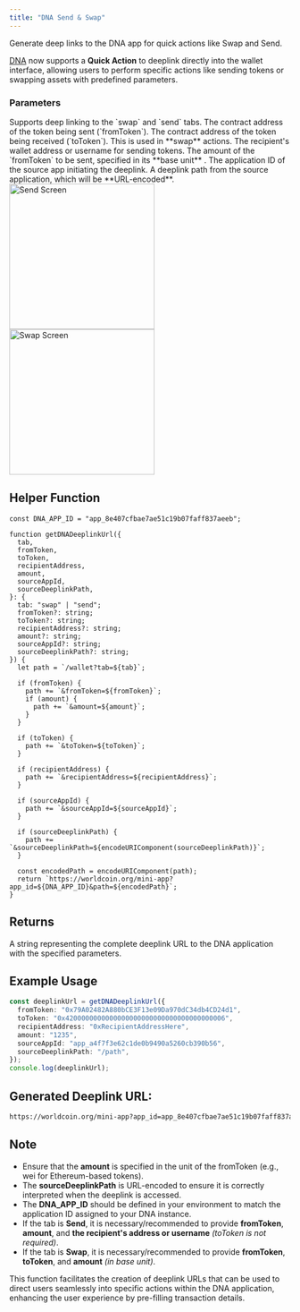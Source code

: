```yaml
---
title: "DNA Send & Swap"
---
```


Generate deep links to the DNA app for quick actions like Swap and Send.

[DNA](https://worldcoin.org/ecosystem/app_8e407cfbae7ae51c19b07faff837aeeb) now supports a **Quick Action** to deeplink directly
into the wallet interface, allowing users to perform specific actions like sending tokens or swapping assets with predefined parameters.

<div className="flex justify-between items-start">
  <div className="flex-1">
    <h3>Parameters</h3>
    <ParamField path="tab" type="string" required>
      Supports deep linking to the `swap` and `send` tabs.
    </ParamField>
    <ParamField path="fromToken" type="string">
      The contract address of the token being sent (`fromToken`).
    </ParamField>
    <ParamField path="toToken" type="string">
      The contract address of the token being received (`toToken`). This is used
      in **swap** actions.
    </ParamField>
    <ParamField path="recipientAddress or username" type="string">
      The recipient's wallet address or username for sending tokens.
    </ParamField>
    <ParamField path="amount" type="string">
      The amount of the `fromToken` to be sent, specified in its **base unit** .
    </ParamField>
    <ParamField path="sourceAppId" type="string">
      The application ID of the source app initiating the deeplink.
    </ParamField>
    <ParamField path="sourceDeeplinkPath" type="string">
      A deeplink path from the source application, which will be
      **URL-encoded**.
    </ParamField>
  </div>
  <Tabs>
    <Tab title="Send">
      <img
        src="/images/docs/mini-apps/quick-actions/dna-qa-send.png"
        alt="Send Screen"
        className="m-auto block"
        width="260"
        style={{ maxWidth: "260px", height: "auto" }}
      />
    </Tab>
    <Tab title="Swap">
      <img
        src="/images/docs/mini-apps/quick-actions/dna-qa-swap.png"
        alt="Swap Screen"
        className="m-auto block"
        width="260"
        style={{ maxWidth: "260px", height: "auto" }}
      />
    </Tab>
  </Tabs>
</div>

## Helper Function

```tsx
const DNA_APP_ID = "app_8e407cfbae7ae51c19b07faff837aeeb";

function getDNADeeplinkUrl({
  tab,
  fromToken,
  toToken,
  recipientAddress,
  amount,
  sourceAppId,
  sourceDeeplinkPath,
}: {
  tab: "swap" | "send";
  fromToken?: string;
  toToken?: string;
  recipientAddress?: string;
  amount?: string;
  sourceAppId?: string;
  sourceDeeplinkPath?: string;
}) {
  let path = `/wallet?tab=${tab}`;

  if (fromToken) {
    path += `&fromToken=${fromToken}`;
    if (amount) {
      path += `&amount=${amount}`;
    }
  }

  if (toToken) {
    path += `&toToken=${toToken}`;
  }

  if (recipientAddress) {
    path += `&recipientAddress=${recipientAddress}`;
  }

  if (sourceAppId) {
    path += `&sourceAppId=${sourceAppId}`;
  }

  if (sourceDeeplinkPath) {
    path += `&sourceDeeplinkPath=${encodeURIComponent(sourceDeeplinkPath)}`;
  }

  const encodedPath = encodeURIComponent(path);
  return `https://worldcoin.org/mini-app?app_id=${DNA_APP_ID}&path=${encodedPath}`;
}
```

## **Returns**

A string representing the complete deeplink URL to the DNA application with the specified parameters.

## **Example Usage**

```typescript
const deeplinkUrl = getDNADeeplinkUrl({
  fromToken: "0x79A02482A880bCE3F13e09Da970dC34db4CD24d1",
  toToken: "0x4200000000000000000000000000000000000006",
  recipientAddress: "0xRecipientAddressHere",
  amount: "1235",
  sourceAppId: "app_a4f7f3e62c1de0b9490a5260cb390b56",
  sourceDeeplinkPath: "/path",
});
console.log(deeplinkUrl);
```

## **Generated Deeplink URL:**

```bash
https://worldcoin.org/mini-app?app_id=app_8e407cfbae7ae51c19b07faff837aeeb&path=%2Fwallet%3Ftab%3Dsend%26fromToken%3D0x79A02482A880bCE3F13e09Da970dC34db4CD24d1%26amount%3D1234500%26toToken%3D0x4200000000000000000000000000000000000006%26recipientAddress%3D0xRecipientAddressHere%26sourceAppId%3Dapp_a4f7f3e62c1de0b9490a5260cb390b56%26sourceDeeplinkPath%3D%252Fsome%252Fpath
```

## **Note**

- Ensure that the **amount** is specified in the unit of the fromToken (e.g., wei for Ethereum-based tokens).
- The **sourceDeeplinkPath** is URL-encoded to ensure it is correctly interpreted when the deeplink is accessed.
- The **DNA_APP_ID** should be defined in your environment to match the application ID assigned to your DNA instance.
- If the tab is **Send**, it is necessary/recommended to provide **fromToken**, **amount**, and **the recipient's address or username** _(toToken is not required)_.
- If the tab is **Swap**, it is necessary/recommended to provide **fromToken**, **toToken**, and **amount** _(in base unit)_.

This function facilitates the creation of deeplink URLs that can be used to direct users seamlessly into specific actions within the DNA application, enhancing the user experience by pre-filling transaction details.
